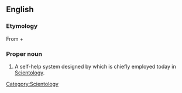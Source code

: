 ==English==

===Etymology===
From {{term|διά||through|tr=dia|lang=grc|sc=polytonic}} + {{term|νοῦς||mind|tr=nous|lang=grc|sc=polytonic}}

===Proper noun===
{{en-proper noun}}

# A self-help system designed by {{w|L. Ron Hubbard}} which is chiefly employed today in [[Scientology]].

[[Category:Scientology]]